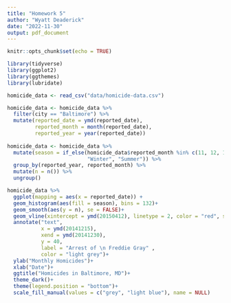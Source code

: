 ```yaml
---
title: "Homework 5"
author: "Wyatt Deaderick"
date: "2022-11-30"
output: pdf_document
---
```


```r
knitr::opts_chunk$set(echo = TRUE)
```

```r
library(tidyverse)
library(ggplot2)
library(ggthemes)
library(lubridate)
```

```r
homicide_data <- read_csv("data/homicide-data.csv")
```

```r
homicide_data <- homicide_data %>% 
  filter(city == "Baltimore") %>% 
  mutate(reported_date = ymd(reported_date),
         reported_month = month(reported_date), 
         reported_year = year(reported_date))
         
homicide_data <- homicide_data %>%        
  mutate(season = if_else(homicide_data$reported_month %in% c(11, 12, 1, 2, 3, 4), 
                          "Winter", "Summer")) %>% 
  group_by(reported_year, reported_month) %>% 
  mutate(n = n()) %>% 
  ungroup()
```

```r
homicide_data %>% 
  ggplot(mapping = aes(x = reported_date)) +
  geom_histogram(aes(fill = season), bins = 132)+
  geom_smooth(aes(y = n), se = FALSE)+
  geom_vline(xintercept = ymd(20150412), linetype = 2, color = "red", size = 1)+
  annotate("text",
           x = ymd(20141215),
           xend = ymd(20141230), 
           y = 40, 
           label = "Arrest of \n Freddie Gray" , 
           color = "light grey")+
  ylab("Monthly Homicides")+
  xlab("Date")+
  ggtitle("Homicides in Baltimore, MD")+
  theme_dark()+
  theme(legend.position = "bottom")+
  scale_fill_manual(values = c("grey", "light blue"), name = NULL)
```